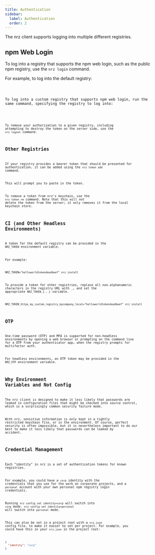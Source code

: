 ```yaml
---
title: Authentication
sidebar:
  label: Authentication
  order: 2
---
```



The nrz client supports logging into multiple different registries.

## npm Web Login

To log into a registry that supports the npm web login, such as the
public npm registry, use the `nrz login` command.

For example, to log into the default registry:

<Code code="$ nrz login" title="Terminal" lang="bash" />

To log into a custom registry that supports npm web login, run the
same command, specifying the registry to log into:

<Code
  code="$ nrz login --registry=https://my-custom-registry.mycompany.local/"
  title="Terminal"
  lang="bash"
/>

To remove your authorization to a given registry, including attempting
to destroy the token on the server side, use the `nrz logout` command.

## Other Registries

If your registry provides a bearer token that should be presented for
authentication, it can be added using the `nrz token add` command.

This will prompt you to paste in the token.

To remove a token from nrz's keychain, use the `nrz token rm` command.
Note that this will _not_ delete the token from the server; it only
removes it from the local keychain store.

## CI (and Other Headless Environments)

A token for the default registry can be provided in the `NRZ_TOKEN`
environment variable.

For example:

```
NRZ_TOKEN="helloworldtokendeadbeef" nrz install
```

To provide a token for other registries, replace all non-alphanumeric
characters in the registry URL with `_`, and set the appropriate
`NRZ_TOKEN_{...}` variable.

```
NRZ_TOKEN_https_my_custom_registry_mycompany_local="helloworldtokendeadbeef" nrz install
```

## OTP

One-time password (OTP) and MFA is supported for non-headless
environments by opening a web browser or prompting on the command line
for a OTP from your authenticator app, when the registry prompts for
multifactor auth.

For headless environments, an OTP token may be provided in the
`NRZ_OTP` environment variable.

## Why Environment Variables and Not Config

The nrz client is designed to make it less likely that passwords are
leaked in configuration files that might be checked into source
control, which is a surprisingly common security failure mode.

With nrz, sensitive information is _only_ kept in a tightly restricted
keychain file, or in the environment. Of course, perfect security is
often impossible, but it is nevertheless important to do our best to
make it less likely that passwords can be leaked by accident.

## Credential Management

Each "identity" in nrz is a set of authentication tokens for known
registries.

For example, you could have a `corp` identity with the credentials
that you use for the work on corporate projects, and a `personal`
account with your own personal npm registry login credentials.

Running `nrz config set identity=corp` will switch into `corp` mode.
`nrz config set identity=personal` will switch into `personal` mode.

This can also be set in a project root with a `nrz.json` config file,
to make it easier to set per project. For example, you could have this
in your `nrz.json` in the project root:

```json
{
  "identity": "corp"
}
```
